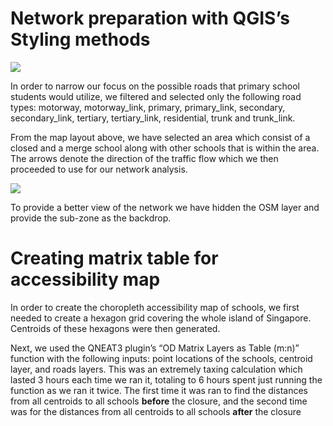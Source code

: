 # Network preparation with QGIS's Styling methods

![](images/WhatsApp%20Image%202022-10-20%20at%205.39.13%20PM.jpeg)

In order to narrow our focus on the possible roads that primary school students would utilize, we filtered and selected only the following road types: motorway, motorway_link, primary, primary_link, secondary, secondary_link, tertiary, tertiary_link, residential, trunk and trunk_link.

From the map layout above, we have selected an area which consist of a closed and a merge school along with other schools that is within the area. The arrows denote the direction of the traffic flow which we then proceeded to use for our network analysis.

![](images/WhatsApp%20Image%202022-10-20%20at%205.39.12%20PM.jpeg)

To provide a better view of the network we have hidden the OSM layer and provide the sub-zone as the backdrop.

# Creating matrix table for accessibility map

In order to create the choropleth accessibility map of schools, we first needed to create a hexagon grid covering the whole island of Singapore. Centroids of these hexagons were then generated.

Next, we used the QNEAT3 plugin's "OD Matrix Layers as Table (m:n)" function with the following inputs: point locations of the schools, centroid layer, and roads layers. This was an extremely taxing calculation which lasted 3 hours each time we ran it, totaling to 6 hours spent just running the function as we ran it twice. The first time it was ran to find the distances from all centroids to all schools **before** the closure, and the second time was for the distances from all centroids to all schools **after** the closure
